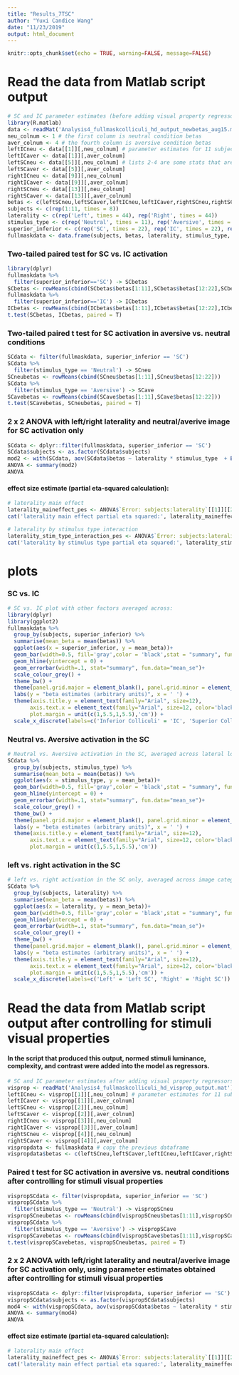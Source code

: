 ```yaml
---
title: "Results_7TSC"
author: "Yuxi Candice Wang"
date: "11/23/2019"
output: html_document
---
```


```r
knitr::opts_chunk$set(echo = TRUE, warning=FALSE, message=FALSE)
```

# Read the data from Matlab script output

```r
# SC and IC parameter estimates (before adding visual property regressors to the model)
library(R.matlab)
data <- readMat('Analysis4_fullmaskcolliculi_hd_output_newbetas_aug15.mat') # a list of 16 variables
neu_colnum <- 1 # the first column is neutral condition betas
aver_colnum <- 4 # the fourth column is aversive condition betas
leftICneu <- data[[1]][,neu_colnum] # parameter estimates for 11 subjects; left IC neutral
leftICaver <- data[[1]][,aver_colnum]
leftSCneu <- data[[5]][,neu_colnum] # lists 2-4 are some stats that are irrelevant here
leftSCaver <- data[[5]][,aver_colnum]
rightICneu <- data[[9]][,neu_colnum]
rightICaver <- data[[9]][,aver_colnum]
rightSCneu <- data[[13]][,neu_colnum]
rightSCaver <- data[[13]][,aver_colnum]
betas <- c(leftSCneu,leftSCaver,leftICneu,leftICaver,rightSCneu,rightSCaver,rightICneu,rightICaver)
subjects <- c(rep(1:11, times = 8))
laterality <- c(rep('Left', times = 44), rep('Right', times = 44))
stimulus_type <- c(rep('Neutral', times = 11), rep('Aversive', times = 11), rep('Neutral', times = 11), rep('Aversive', times = 11), rep('Neutral', times = 11), rep('Aversive', times = 11), rep('Neutral', times = 11), rep('Aversive', times = 11))
superior_inferior <- c(rep('SC', times = 22), rep('IC', times = 22), rep('SC', times = 22), rep('IC', times = 22))
fullmaskdata <- data.frame(subjects, betas, laterality, stimulus_type, superior_inferior)
```

### Two-tailed paired test for SC vs. IC activation

```r
library(dplyr)
fullmaskdata %>%
  filter(superior_inferior=='SC') -> SCbetas
SCbetas <- rowMeans(cbind(SCbetas$betas[1:11],SCbetas$betas[12:22],SCbetas$betas[23:33],SCbetas$betas[34:44]))
fullmaskdata %>%
  filter(superior_inferior=='IC') -> ICbetas
ICbetas <- rowMeans(cbind(ICbetas$betas[1:11],ICbetas$betas[12:22],ICbetas$betas[23:33],ICbetas$betas[34:44]))
t.test(SCbetas, ICbetas, paired = T)
```

### Two-tailed paired t test for SC activation in aversive vs. neutral conditions

```r
SCdata <- filter(fullmaskdata, superior_inferior == 'SC')
SCdata %>%
  filter(stimulus_type == 'Neutral') -> SCneu
SCneubetas <- rowMeans(cbind(SCneu$betas[1:11],SCneu$betas[12:22]))
SCdata %>%
  filter(stimulus_type == 'Aversive') -> SCave
SCavebetas <- rowMeans(cbind(SCave$betas[1:11],SCave$betas[12:22]))
t.test(SCavebetas, SCneubetas, paired = T)
```

### 2 x 2 ANOVA with left/right laterality and neutral/averive image for SC activation only

```r
SCdata <- dplyr::filter(fullmaskdata, superior_inferior == 'SC')
SCdata$subjects <- as.factor(SCdata$subjects)
mod2 <- with(SCdata, aov(SCdata$betas ~ laterality * stimulus_type  + Error(subjects / (laterality * stimulus_type))))
ANOVA <- summary(mod2)
ANOVA
```

#### effect size estimate (partial eta-squared calculation):

```r
# laterality main effect
laterality_maineffect_pes <- ANOVA$`Error: subjects:laterality`[[1]][[2]][1]/(ANOVA$`Error: subjects:laterality`[[1]][[2]][1] + ANOVA$`Error: subjects:laterality`[[1]][[2]][2])
cat('laterality main effect partial eta squared:', laterality_maineffect_pes,'\n')

# laterality by stimulus type interaction
laterality_stim_type_interaction_pes <- ANOVA$`Error: subjects:laterality:stimulus_type`[[1]][[2]][1]/(ANOVA$`Error: subjects:laterality:stimulus_type`[[1]][[2]][1] + ANOVA$`Error: subjects:laterality:stimulus_type`[[1]][[2]][2])
cat('laterality by stimulus type partial eta squared:', laterality_stim_type_interaction_pes,'\n')
```

# plots

### SC vs. IC 

```r
# SC vs. IC plot with other factors averaged across:
library(dplyr)
library(ggplot2)
fullmaskdata %>%
  group_by(subjects, superior_inferior) %>%
  summarise(mean_beta = mean(betas)) %>%
  ggplot(aes(x = superior_inferior, y = mean_beta))+
  geom_bar(width=0.5, fill='gray',color = 'black',stat = "summary", fun.y = "mean") +
  geom_hline(yintercept = 0) +
  geom_errorbar(width=.1, stat="summary", fun.data="mean_se")+
  scale_colour_grey() +
  theme_bw() +
  theme(panel.grid.major = element_blank(), panel.grid.minor = element_blank()) +
  labs(y = "beta estimates (arbitrary units)", x = ' ') +
  theme(axis.title.y = element_text(family="Arial", size=12),
       axis.text.x = element_text(family="Arial", size=12, color='black'),
       plot.margin = unit(c(1,5.5,1,5.5),'cm')) +
  scale_x_discrete(labels=c('Inferior Colliculi' = 'IC', 'Superior Colliculi' = 'SC')) 
```

### Neutral vs. Aversive activation in the SC

```r
# Neutral vs. Aversive activation in the SC, averaged across lateral locations
SCdata %>%
  group_by(subjects, stimulus_type) %>%
  summarise(mean_beta = mean(betas)) %>%
  ggplot(aes(x = stimulus_type, y = mean_beta))+
  geom_bar(width=0.5, fill='gray',color = 'black',stat = "summary", fun.y = "mean") +
  geom_hline(yintercept = 0) +
  geom_errorbar(width=.1, stat="summary", fun.data="mean_se")+
  scale_colour_grey() +
  theme_bw() +
  theme(panel.grid.major = element_blank(), panel.grid.minor = element_blank()) +
  labs(y = "beta estimates (arbitrary units)", x = ' ') +
  theme(axis.title.y = element_text(family="Arial", size=12),
       axis.text.x = element_text(family="Arial", size=12, color='black'),
       plot.margin = unit(c(1,5.5,1,5.5),'cm')) 
```

### left vs. right activation in the SC

```r
# left vs. right activation in the SC only, averaged across image categories
SCdata %>%
  group_by(subjects, laterality) %>%
  summarise(mean_beta = mean(betas)) %>%
  ggplot(aes(x = laterality, y = mean_beta))+
  geom_bar(width=0.5, fill='gray',color = 'black',stat = "summary", fun.y = "mean") +
  geom_hline(yintercept = 0) +
  geom_errorbar(width=.1, stat="summary", fun.data="mean_se")+
  scale_colour_grey() +
  theme_bw() +
  theme(panel.grid.major = element_blank(), panel.grid.minor = element_blank()) +
  labs(y = "beta estimates (arbitrary units)", x = ' ') +
  theme(axis.title.y = element_text(family="Arial", size=12),
       axis.text.x = element_text(family="Arial", size=12, color='black'),
       plot.margin = unit(c(1,5.5,1,5.5),'cm')) +
  scale_x_discrete(labels=c('Left' = 'Left SC', 'Right' = 'Right SC'))
```


# Read the data from Matlab script output after controlling for stimuli visual properties

#### In the script that produced this output, normed stimuli luminance, complexity, and contrast were added into the model as regressors.

```r
# SC and IC parameter estimates after adding visual property regressors to the model
visprop <- readMat('Analysis4_fullmaskcolliculi_hd_visprop_output.mat')
leftICneu <- visprop[[1]][,neu_colnum] # parameter estimates for 11 subjects; left IC neutral
leftICaver <- visprop[[1]][,aver_colnum]
leftSCneu <- visprop[[2]][,neu_colnum]
leftSCaver <- visprop[[2]][,aver_colnum]
rightICneu <- visprop[[3]][,neu_colnum]
rightICaver <- visprop[[3]][,aver_colnum]
rightSCneu <- visprop[[4]][,neu_colnum]
rightSCaver <- visprop[[4]][,aver_colnum]
vispropdata <- fullmaskdata # copy the previous dataframe
vispropdata$betas <- c(leftSCneu,leftSCaver,leftICneu,leftICaver,rightSCneu,rightSCaver,rightICneu,rightICaver) # update the betas in the new dataframe
```

### Paired t test for SC activation in aversive vs. neutral conditions after controlling for stimuli visual properties

```r
vispropSCdata <- filter(vispropdata, superior_inferior == 'SC')
vispropSCdata %>%
  filter(stimulus_type == 'Neutral') -> vispropSCneu
vispropSCneubetas <- rowMeans(cbind(vispropSCneu$betas[1:11],vispropSCneu$betas[12:22]))
vispropSCdata %>%
  filter(stimulus_type == 'Aversive') -> vispropSCave
vispropSCavebetas <- rowMeans(cbind(vispropSCave$betas[1:11],vispropSCave$betas[12:22]))
t.test(vispropSCavebetas, vispropSCneubetas, paired = T)
```

### 2 x 2 ANOVA with left/right laterality and neutral/averive image for SC activation only, using parameter estimates obtained after controlling for stimuli visual properties

```r
vispropSCdata <- dplyr::filter(vispropdata, superior_inferior == 'SC')
vispropSCdata$subjects <- as.factor(vispropSCdata$subjects)
mod4 <- with(vispropSCdata, aov(vispropSCdata$betas ~ laterality * stimulus_type  + Error(subjects / (laterality * stimulus_type))))
ANOVA <- summary(mod4)
ANOVA
```

#### effect size estimate (partial eta-squared calculation):

```r
# laterality main effect
laterality_maineffect_pes <- ANOVA$`Error: subjects:laterality`[[1]][[2]][1]/(ANOVA$`Error: subjects:laterality`[[1]][[2]][1] + ANOVA$`Error: subjects:laterality`[[1]][[2]][2])
cat('laterality main effect partial eta squared:', laterality_maineffect_pes,'\n')
```
